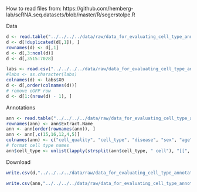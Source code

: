 
How to read files from: https://github.com/hemberg-lab/scRNA.seq.datasets/blob/master/R/segerstolpe.R 

Data
```r
d <- read.table("../../../../data/raw/data_for_evaluating_cell_type_annotation/Segerstolpe/pancreas_refseq_rpkms_counts_3514sc.txt", stringsAsFactors = F)
d <- d[!duplicated(d[,1]), ]
rownames(d) <- d[,1]
d <- d[,3:ncol(d)]
d <- d[,3515:7028]
```


```r
labs <- read.csv("../../../../data/raw/data_for_evaluating_cell_type_annotation/Segerstolpe/labels.txt", stringsAsFactors = F, sep = "\t")
#labs <- as.character(labs)
colnames(d) <- labs$X0
d <- d[,order(colnames(d))]
# remove eGFP row
d <- d[1:(nrow(d) - 1), ]
```


Annotations
```r
ann <- read.table("../../../../data/raw/data_for_evaluating_cell_type_annotation/Segerstolpe/E-MTAB-5061.sdrf.txt", stringsAsFactors = F, header = T, sep = "\t")
rownames(ann) <- ann$Extract.Name
ann <- ann[order(rownames(ann)), ]
ann <- ann[,c(15,16,12,4,5)]
colnames(ann) <- c("cell_quality", "cell_type", "disease", "sex", "age")
# format cell type names
ann$cell_type <- unlist(lapply(strsplit(ann$cell_type, " cell"), "[[", 1))
```


Download
```r
write.csv(d,"../../../../data/raw/data_for_evaluating_cell_type_annotation/Segerstolpe/data.txt", row.names = TRUE, col.names = TRUE, sep = "\t")

write.csv(ann,"../../../../data/raw/data_for_evaluating_cell_type_annotation/Segerstolpe/annotations.txt", row.names = TRUE, col.names = TRUE, sep = "\t")
```



